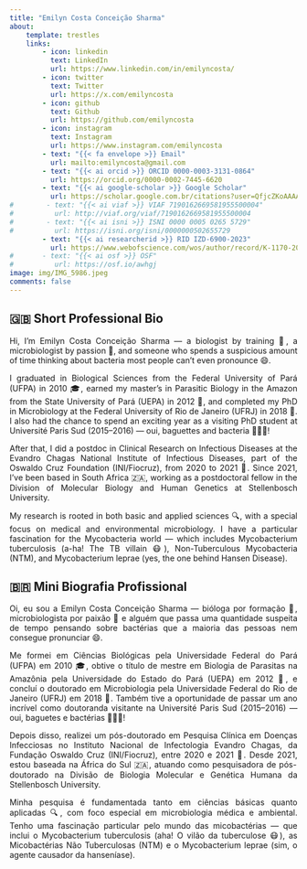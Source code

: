 ```yaml
---
title: "Emilyn Costa Conceição Sharma"
about:
    template: trestles
    links:
        - icon: linkedin
          text: LinkedIn
          url: https://www.linkedin.com/in/emilyncosta/
        - icon: twitter
          text: Twitter
          url: https://x.com/emilyncosta
        - icon: github
          text: Github
          url: https://github.com/emilyncosta
        - icon: instagram
          text: Instagram
          url: https://www.instagram.com/emilyncosta
        - text: "{{< fa envelope >}} Email"
          url: mailto:emilyncosta@gmail.com
        - text: "{{< ai orcid >}} ORCID 0000-0003-3131-0864"
          url: https://orcid.org/0000-0002-7445-6620
        - text: "{{< ai google-scholar >}} Google Scholar"
          url: https://scholar.google.com.br/citations?user=QfjcZKoAAAAJ&hl=pt-BR
#        - text: "{{< ai viaf >}} VIAF 7190162669581955500004"
#          url: http://viaf.org/viaf/7190162669581955500004
#        - text: "{{< ai isni >}} ISNI 0000 0005 0265 5729"
#          url: https://isni.org/isni/0000000502655729
        - text: "{{< ai researcherid >}} RID IZD-6900-2023"
          url: https://www.webofscience.com/wos/author/record/K-1170-2015
#       - text: "{{< ai osf >}} OSF"
#          url: https://osf.io/awhgj
image: img/IMG_5986.jpeg
comments: false
---
```


<script type='application/ld+json'>
{"@context":"http://www.schema.org","@type":"person","name":"Chris von Csefalvay","jobTitle":"Director of Biomedical AI/ML","height":"74 inches","gender":"male","description":"Chris von Csefalvay is a computational epidemiologist and data scientist working at the intersection of AI/ML, computational dynamics and public health. He is the author of Computational Modeling of Infectious Disease and a number of research papers.","url":"https://chrisvoncsefalvay.com","image":"https://chrisvoncsefalvay.com/img/IMG_5986.jpeg","address":{"@type":"PostalAddress","addressLocality":"Denver","addressRegion":"CO","postalCode":"80204","addressCountry":"United States"},"alumniOf":[{"@type":"CollegeOrUniversity","name":"University of Oxford","sameAs":"https://en.wikipedia.org/wiki/University_of_Oxford"},{"@type":"CollegeOrUniversity","name":"Cardiff University","sameAs":"https://en.wikipedia.org/wiki/Cardiff_University"}],"worksFor":[{"@type":"Organization","name":"HCLTech"}],"birthDate":"1986-07-15","birthPlace":"Budapest, Hungary","memberOf":[{"@type":"Organization","name":"Royal Society for Public Health"},{"@type":"Organization","name":"TOPRA"},{"@type":"Organization","name":"IEEE"}],"nationality":[{"@type":"Country","name":"United Kingdom"},{"@type":"Country","name":"Hungary"}]}
</script>

<div style="text-align: justify">

## 🇬🇧 Short Professional Bio

Hi, I’m Emilyn Costa Conceição Sharma — a biologist by training 🧬, a microbiologist by passion 🔬, and someone who spends a suspicious amount of time thinking about bacteria most people can’t even pronounce 😄.

I graduated in Biological Sciences from the Federal University of Pará (UFPA) in 2010 🎓, earned my master’s in Parasitic Biology in the Amazon from the State University of Pará (UEPA) in 2012 🦠, and completed my PhD in Microbiology at the Federal University of Rio de Janeiro (UFRJ) in 2018 📘. I also had the chance to spend an exciting year as a visiting PhD student at Université Paris Sud (2015–2016) — oui, baguettes and bacteria 🥖🇫🇷!

After that, I did a postdoc in Clinical Research on Infectious Diseases at the Evandro Chagas National Institute of Infectious Diseases, part of the Oswaldo Cruz Foundation (INI/Fiocruz), from 2020 to 2021 🧪. Since 2021, I’ve been based in South Africa 🇿🇦, working as a postdoctoral fellow in the Division of Molecular Biology and Human Genetics at Stellenbosch University.

My research is rooted in both basic and applied sciences 🔍, with a special focus on medical and environmental microbiology. I have a particular fascination for the Mycobacteria world — which includes Mycobacterium tuberculosis (a-ha! The TB villain 😷), Non-Tuberculous Mycobacteria (NTM), and Mycobacterium leprae (yes, the one behind Hansen Disease).

## 🇧🇷 Mini Biografia Profissional
Oi, eu sou a Emilyn Costa Conceição Sharma — bióloga por formação 🧬, microbiologista por paixão 🔬 e alguém que passa uma quantidade suspeita de tempo pensando sobre bactérias que a maioria das pessoas nem consegue pronunciar 😄.

Me formei em Ciências Biológicas pela Universidade Federal do Pará (UFPA) em 2010 🎓, obtive o título de mestre em Biologia de Parasitas na Amazônia pela Universidade do Estado do Pará (UEPA) em 2012 🦠, e concluí o doutorado em Microbiologia pela Universidade Federal do Rio de Janeiro (UFRJ) em 2018 📘. Também tive a oportunidade de passar um ano incrível como doutoranda visitante na Université Paris Sud (2015–2016) — oui, baguetes e bactérias 🥖🇫🇷!

Depois disso, realizei um pós-doutorado em Pesquisa Clínica em Doenças Infecciosas no Instituto Nacional de Infectologia Evandro Chagas, da Fundação Oswaldo Cruz (INI/Fiocruz), entre 2020 e 2021 🧪. Desde 2021, estou baseada na África do Sul 🇿🇦, atuando como pesquisadora de pós-doutorado na Divisão de Biologia Molecular e Genética Humana da Stellenbosch University.

Minha pesquisa é fundamentada tanto em ciências básicas quanto aplicadas 🔍, com foco especial em microbiologia médica e ambiental. Tenho uma fascinação particular pelo mundo das micobactérias — que inclui o Mycobacterium tuberculosis (aha! O vilão da tuberculose 😷), as Micobactérias Não Tuberculosas (NTM) e o Mycobacterium leprae (sim, o agente causador da hanseníase).

